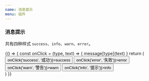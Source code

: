```yaml
---
name: 消息提示
menu: 组件
---
```



### 消息提示

共有四种样式 `success`、`info`、`warn`、`error`。

<Playground>
  {() => {
    const onClick = (type, text) => {
      message[type](text)
    }
    return (
      <div>
        <button onClick={() => onClick('success', '成功')}>success</button>
        <button onClick={() => onClick('error', '失败')}>error</button>
        <button onClick={() => onClick('warn', '警告')}>warn</button>
        <button onClick={() => onClick('info', '提示')}>info</button>
      </div>
    )
  }}
</Playground>
